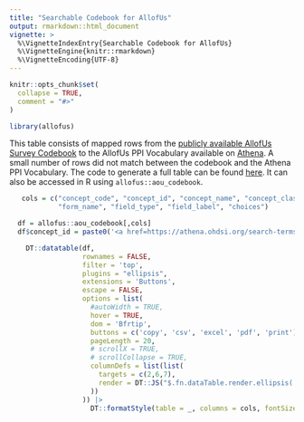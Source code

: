 ```yaml
---
title: "Searchable Codebook for AllofUs"
output: rmarkdown::html_document
vignette: >
  %\VignetteIndexEntry{Searchable Codebook for AllofUs}
  %\VignetteEngine{knitr::rmarkdown}
  %\VignetteEncoding{UTF-8}
---
```


```r
knitr::opts_chunk$set(
  collapse = TRUE,
  comment = "#>"
)
```

<style>
.row>main {
    max-width: 100vw !important;
    width: 94vw !important;
}
.container .template_article {
    max-width: 94vw !important;
}
.container .row {
    justify-content: space-evenly;
}
</style>
```r
library(allofus)
```

This table consists of mapped rows from the [publicly available AllofUs Survey Codebook](https://docs.google.com/spreadsheets/d/1Ey8MScRYZ9QyS4izVYScISLMb62QEhSM-ErbG27dNtw/edit#gid=1832128489)
to the AllofUs PPI Vocabulary available on [Athena](https://athena.ohdsi.org/search-terms/start). A small number of rows did not
match between the codebook and the Athena PPI Vocabulary. The code to generate a full table can be found [here](https://github.com/roux-ohdsi/allofus/blob/main/data-raw/pkg_data.R). It can also be accessed in R using `allofus::aou_codebook`.

```r
   cols = c("concept_code", "concept_id", "concept_name", "concept_class_id",
            "form_name", "field_type", "field_label", "choices")

  df = allofus::aou_codebook[,cols]
  df$concept_id = paste0('<a href=https://athena.ohdsi.org/search-terms/terms/',df$concept_id,' target="_blank">',df$concept_id,'</a>')

    DT::datatable(df,
                  rownames = FALSE,
                  filter = 'top',
                  plugins = "ellipsis",
                  extensions = 'Buttons',
                  escape = FALSE,
                  options = list(
                    #autoWidth = TRUE,
                    hover = TRUE,
                    dom = 'Bfrtip',
                    buttons = c('copy', 'csv', 'excel', 'pdf', 'print'),
                    pageLength = 20,
                    # scrollX = TRUE,
                    # scrollCollapse = TRUE,
                    columnDefs = list(list(
                      targets = c(2,6,7),
                      render = DT::JS("$.fn.dataTable.render.ellipsis( 20, false )")
                    ))
                  )) |>
                    DT::formatStyle(table = _, columns = cols, fontSize = '80%')
```




